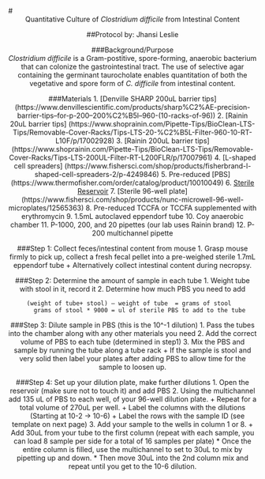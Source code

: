 #<center> Quantitative Culture of *Clostridium difficile* from Intestinal Content<center> 
##Protocol by: Jhansi Leslie


###Background/Purpose  
 *Clostridium difficile* is a Gram-postitive, spore-forming,  anaerobic bacterium that can colonize the gastrointestinal tract. 
 The use of selective agar containing the germinant taurocholate enables quantitation of both the vegetative and spore form of *C. difficile* from intestinal content.  

###Materials 
1. [Denville SHARP 200uL barrier tips] (https://www.denvillescientific.com/products/sharp%C2%AE-precision-barrier-tips--for-p-200--200%C2%B5l--960-(10-racks-of-96))
2. [Rainin 20uL barrier tips] (https://www.shoprainin.com/Pipette-Tips/BioClean-LTS-Tips/Removable-Cover-Racks/Tips-LTS-20-%C2%B5L-Filter-960-10-RT-L10F/p/17002928) 
3. [Rainin  200uL barrier tips] (https://www.shoprainin.com/Pipette-Tips/BioClean-LTS-Tips/Removable-Cover-Racks/Tips-LTS-200UL-Filter-RT-L200FLR/p/17007961)
4. [L-shaped cell spreaders] (https://www.fishersci.com/shop/products/fisherbrand-l-shaped-cell-spreaders-2/p-4249846)
5. Pre-reduced [PBS] (https://www.thermofisher.com/order/catalog/product/10010049)
6. [Sterile Reservoir](http://www.argos-tech.com/pipetting-reservoirs.html)
7. [Sterile 96-well plate] (https://www.fishersci.com/shop/products/nunc-microwell-96-well-microplates/12565363)
8.  Pre-reduced TCCFA or TCCFA supplemented with erythromycin 
9. 1.5mL autoclaved eppendorf tube 
10. Coy anaerobic chamber
11. P-1000, 200, and 20 pipettes (our lab uses Rainin brand)
12. P-200 multichannel pipette 
   
###Step 1: Collect feces/intestinal content from mouse 
1. Grasp mouse firmly to pick up,  collect a fresh fecal pellet into a pre-weighed sterile 1.7mL eppendorf tube 
	+ Alternatively collect intestinal content during necropsy.      

###Step 2: Determine the amount of sample in each tube 
1.	Weight tube with stool in it, record it 
2.	Determine how much PBS you need to add 

	
		(weight of tube+ stool) – weight of tube  = grams of stool      
		grams of stool * 9000 = ul of sterile PBS to add to the tube
	

###Step 3: Dilute sample in PBS  (this is the 10^-1 dilution)
1.	Pass the tubes into the chamber along with any other materials you need
2.	Add the correct volume of PBS to each tube (determined in step1) 
3.	Mix the PBS and sample by running the tube along a tube rack
	+ If the sample is stool and very solid then label your plates after adding PBS to allow time for the sample to loosen up. 

###Step 4: Set up your dilution plate, make further dilutions 
1.	Open the reservoir (make sure not to touch it) and add PBS 
2.	Using the multichannel add 135 uL of PBS to each well, of your 96-well dilution plate.
	+ Repeat for a total volume of 270uL per well. 
	+ Label the columns with the dilutions   
&nbsp;&nbsp;&nbsp;&nbsp;&nbsp;(Starting at 10-2 -> 10-6)
	+ Label the rows with the sample ID (see template on next page)
3.	Add your sample to the wells in column 1 or 8. 
	+ Add 30uL from your tube to the first column  (repeat with each sample, you can load 8 sample per side for a total of 16 samples per plate) 
		* Once the entire column is filled, use the multichannel to set to 30uL to mix by pipetting up and down.
		* Then move 30uL into the 2nd column mix and repeat until you get to the 10-6 dilution. 



